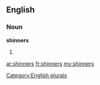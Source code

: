 ==English==

===Noun===
'''shinners'''

# {{plural of|[[shinner]]}}

[[Category:English plurals]]

[[ar:shinners]]
[[fr:shinners]]
[[my:shinners]]